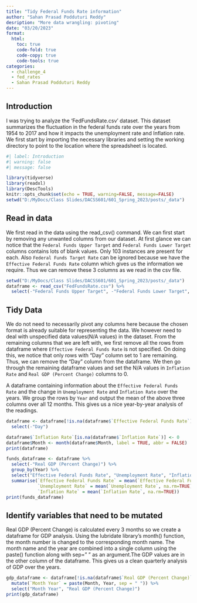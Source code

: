 ```yaml
---
title: "Tidy Federal Funds Rate information"
author: "Sahan Prasad Podduturi Reddy"
desription: "More data wrangling: pivoting"
date: "03/20/2023"
format:
  html:
    toc: true
    code-fold: true
    code-copy: true
    code-tools: true
categories:
  - challenge_4
  - fed_rates
  - Sahan Prasad Podduturi Reddy
---
```

## Introduction

I was trying to analyze the 'FedFundsRate.csv' dataset. This dataset summarizes the fluctuation in the federal funds rate over the years from 1954 to 2017 and how it impacts the unemployment rate and Inflation rate. We first start by importing the necessary libraries and setting the working directory to point to the location where the spreadsheet is located.

```r
#| label: Introduction
#| warning: false
#| message: false

library(tidyverse)
library(readxl)
library(DescTools)
knitr::opts_chunk$set(echo = TRUE, warning=FALSE, message=FALSE)
setwd("D:/MyDocs/Class Slides/DACSS601/601_Spring_2023/posts/_data")
```

## Read in data

We first read in the data using the read_csv() command. We can first start by removing any unwanted columns from our dataset. At first glance we can notice that the `Federal Funds Upper Target` and `Federal Funds Lower Target` columns contains lots of blank values. Only 103 instances are present for each. Also `Federal Funds Target Rate` can be ignored because we have the `Effective Federal Funds Rate` column which gives us the information we require. Thus we can remove these 3 columns as we read in the csv file.

```r
setwd("D:/MyDocs/Class Slides/DACSS601/601_Spring_2023/posts/_data")
dataframe <- read_csv("FedFundsRate.csv") %>%
  select(-"Federal Funds Upper Target", -"Federal Funds Lower Target", -"Federal Funds Target Rate")
```

## Tidy Data
We do not need to necessarily pivot any columns here because the chosen format is already suitable for representing the data. We however need to deal with unspecified data values(N/A values) in the dataset. From the remaining columns that we are left with, we first remove all the rows from dataframe where `Effective Federal Funds Rate` is not specified. On doing this, we notice that only rows with "Day" column set to 1 are remaining. Thus, we can remove the "Day" column from the dataframe. We then go through the remaining dataframe values and set the N/A values in `Inflation Rate` and `Real GDP (Percent Change)` columns to 0.

A dataframe containing information about the `Effective Federal Funds Rate` and the change in `Unemployment Rate` and `Inflation Rate` over the years. We group the rows by `Year` and output the mean of the above three columns over all 12 months. This gives us a nice year-by-year analysis of the readings.
```r
dataframe <- dataframe[!is.na(dataframe$`Effective Federal Funds Rate`), ] %>%
  select(-"Day")

dataframe$`Inflation Rate`[is.na(dataframe$`Inflation Rate`)] <- 0
dataframe$Month <- month(dataframe$Month, label = TRUE, abbr = FALSE)
print(dataframe)

funds_dataframe <- dataframe %>%
  select(-"Real GDP (Percent Change)") %>%
  group_by(Year) %>%
  select("Effective Federal Funds Rate", "Unemployment Rate", "Inflation Rate") %>%
  summarise(`Effective Federal Funds Rate` = mean(`Effective Federal Funds Rate`, na.rm=TRUE),
            `Unemployment Rate` = mean(`Unemployment Rate`, na.rm=TRUE),
            `Inflation Rate` = mean(`Inflation Rate`, na.rm=TRUE))
print(funds_dataframe)
```
## Identify variables that need to be mutated
Real GDP (Percent Change) is calculated every 3 months so we create a dataframe for GDP analysis. Using the lubridate library's month() function, the month number is changed to the corresponding month name. The month name and the year are combined into a single column using the paste() function along with sep=" " as an argument.The GDP values are in the other column of the dataframe. This gives us a clean quarterly analysis of GDP over the years.

```r
gdp_dataframe <- dataframe[!is.na(dataframe$`Real GDP (Percent Change)`), ] %>%
  mutate(`Month Year` = paste(Month, Year, sep = " ")) %>%
  select("Month Year", "Real GDP (Percent Change)")
print(gdp_dataframe)
```

